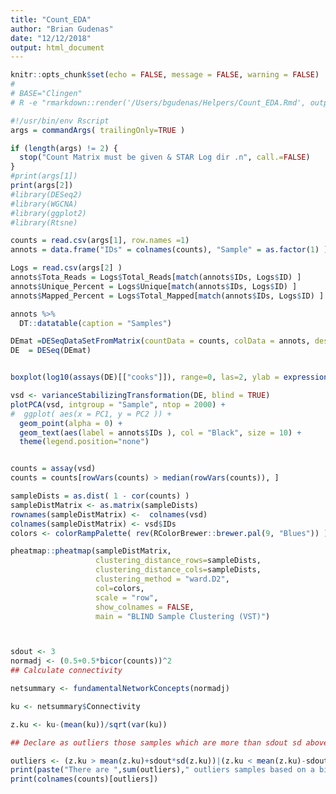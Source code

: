 ```yaml
---
title: "Count_EDA"
author: "Brian Gudenas"
date: "12/12/2018"
output: html_document
---
```


```r
knitr::opts_chunk$set(echo = FALSE, message = FALSE, warning = FALSE)
# 
# BASE="Clingen"
# R -e "rmarkdown::render('/Users/bgudenas/Helpers/Count_EDA.Rmd', output_file = '${BASE}_EDA.html', output_dir = './Results' )" --args "/Users/bgudenas/Desktop/Projects/SHHalpha/Counts/${BASE}_CountMat.csv" "/Users/bgudenas/Desktop/Projects/SHHalpha/Counts/${BASE}_CountMat.csv" 
```


```r
#!/usr/bin/env Rscript
args = commandArgs( trailingOnly=TRUE )

if (length(args) != 2) {
  stop("Count Matrix must be given & STAR Log dir .n", call.=FALSE)
}
#print(args[1])
print(args[2])
#library(DESeq2)
#library(WGCNA)
#library(ggplot2)
#library(Rtsne)
```

```r
counts = read.csv(args[1], row.names =1)
annots = data.frame("IDs" = colnames(counts), "Sample" = as.factor(1) )

Logs = read.csv(args[2] )
annots$Tota_Reads = Logs$Total_Reads[match(annots$IDs, Logs$ID) ]
annots$Unique_Percent = Logs$Unique[match(annots$IDs, Logs$ID) ]
annots$Mapped_Percent = Logs$Total_Mapped[match(annots$IDs, Logs$ID) ]

annots %>% 
  DT::datatable(caption = "Samples")
```


```r


DEmat =DESeqDataSetFromMatrix(countData = counts, colData = annots, design = ~ 1 ) 
DE  = DESeq(DEmat)


boxplot(log10(assays(DE)[["cooks"]]), range=0, las=2, ylab = expression(Log[10]~Cooks~Distance), main = "Sample Counts" )

vsd <- varianceStabilizingTransformation(DE, blind = TRUE)
plotPCA(vsd, intgroup = "Sample", ntop = 2000) + 
#  ggplot( aes(x = PC1, y = PC2 )) +
  geom_point(alpha = 0) +
  geom_text(aes(label = annots$IDs ), col = "Black", size = 10) + 
  theme(legend.position="none")


counts = assay(vsd)
counts = counts[rowVars(counts) > median(rowVars(counts)), ]

sampleDists = as.dist( 1 - cor(counts) ) 
sampleDistMatrix <- as.matrix(sampleDists)
rownames(sampleDistMatrix) <-  colnames(vsd) 
colnames(sampleDistMatrix) <- vsd$IDs
colors <- colorRampPalette( rev(RColorBrewer::brewer.pal(9, "Blues")) )(255)

pheatmap::pheatmap(sampleDistMatrix,
                   clustering_distance_rows=sampleDists,
                   clustering_distance_cols=sampleDists,
                   clustering_method = "ward.D2",
                   col=colors,
                   scale = "row",
                   show_colnames = FALSE,
                   main = "BLIND Sample Clustering (VST)")



sdout <- 3
normadj <- (0.5+0.5*bicor(counts))^2
## Calculate connectivity

netsummary <- fundamentalNetworkConcepts(normadj)

ku <- netsummary$Connectivity

z.ku <- ku-(mean(ku))/sqrt(var(ku))

## Declare as outliers those samples which are more than sdout sd above the mean connectivity based on the chosen measure

outliers <- (z.ku > mean(z.ku)+sdout*sd(z.ku))|(z.ku < mean(z.ku)-sdout*sd(z.ku))
print(paste("There are ",sum(outliers)," outliers samples based on a bicor distance sample network connectivity standard deviation above ", sdout, sep=""))
print(colnames(counts)[outliers])

```



